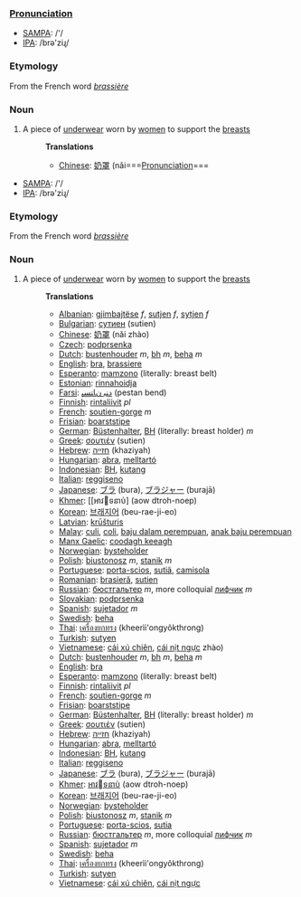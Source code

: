 ===[[Pronunciation]]===
*[[w:SAMPA|SAMPA]]: /'/
*[[w:IPA|IPA]]: /brə'ziɻ/

===Etymology===
From the French word ''[[brassière]]''
===Noun===
#A piece of [[underwear]] worn by [[women]] to support the [[breasts]]
#:'''Translations'''
#:*[[Chinese]]: [[奶罩]] (nǎi===[[Pronunciation]]===
*[[w:SAMPA|SAMPA]]: /'/
*[[w:IPA|IPA]]: /brə'ziɻ/

===Etymology===
From the French word ''[[brassière]]''
===Noun===
#A piece of [[underwear]] worn by [[women]] to support the [[breasts]]
#:'''Translations'''
#:*[[Albanian]]: [[gjimbajtëse]] ''f'', [[sutjen]] ''f'', [[sytjen]] ''f''
#:*[[Bulgarian]]: [[сутиен]] (sutien)
#:*[[Chinese]]: [[奶罩]] (nǎi zhào)
#:*[[Czech]]: [[podprsenka]]
#:*[[Dutch]]: [[bustenhouder]] ''m'', [[bh]] ''m'', [[beha]] ''m''
#:*[[English]]: [[bra]], [[brassiere]]
#:*[[Esperanto]]: [[mamzono]] (literally: breast belt)
#:*[[Estonian]]: [[rinnahoidja]]
#:*[[Farsi]]: [[ﺩﻨﺒ ﻥﺎﺘﺴﭙ]] (pestan bend)
#:*[[Finnish]]: [[rintaliivit]] ''pl''
#:*[[French]]: [[soutien-gorge]] ''m''
#:*[[Frisian]]: [[boarststipe]]
#:*[[German]]: [[Büstenhalter]], [[BH]] (literally: breast holder) ''m''
#:*[[Greek]]: [[σουτιέν]] (sutien)
#:*[[Hebrew]]: [[חזייה]] (khaziyah)
#:*[[Hungarian]]: [[abra]], [[melltartó]]
#:*[[Indonesian]]: [[BH]], [[kutang]]
#:*[[Italian]]: [[reggiseno]]
#:*[[Japanese]]: [[ブラ]] (bura), [[ブラジャー]] (burajā)
#:*[[Khmer]]: [[ឤវទនាប់] (aow dtroh-noep)
#:*[[Korean]]: [[브래지어]] (beu-rae-ji-eo)
#:*[[Latvian]]: [[krūšturis]]
#:*[[Malay]]: [[culi]], [[coli]], [[baju dalam perempuan]], [[anak baju perempuan]]
#:*[[Manx Gaelic]]: [[coodagh keeagh]]
#:*[[Norwegian]]: [[bysteholder]]
#:*[[Polish]]: [[biustonosz]] ''m'', [[stanik]] ''m''
#:*[[Portuguese]]: [[porta-scios]], [[sutiã]], [[camisola]]
#:*[[Romanian]]: [[brasieră]], [[sutien]]
#:*[[Russian]]: [[бюстгальтер]] ''m'', more colloquial [[лифчик]] ''m''
#:*[[Slovakian]]: [[podprsenka]]
#:*[[Spanish]]: [[sujetador]] ''m''
#:*[[Swedish]]: [[beha]]
#:*[[Thai]]: [[เครื่องยกทรง]] (kheerìì'ongyôkthrong)
#:*[[Turkish]]: [[sutyen]]
#:*[[Vietnamese]]: [[cái xú chiên]], [[cái nịt ngực]] zhào)
#:*[[Dutch]]: [[bustenhouder]] ''m'', [[bh]] ''m'', [[beha]] ''m''
#:*[[English]]: [[bra]]
#:*[[Esperanto]]: [[mamzono]] (literally: breast belt)
#:*[[Finnish]]: [[rintaliivit]] ''pl''
#:*[[French]]: [[soutien-gorge]] ''m''
#:*[[Frisian]]: [[boarststipe]]
#:*[[German]]: [[Büstenhalter]], [[BH]] (literally: breast holder) ''m''
#:*[[Greek]]: [[σουτιέν]] (sutien)
#:*[[Hebrew]]: [[חזייה]] (khaziyah)
#:*[[Hungarian]]: [[abra]], [[melltartó]]
#:*[[Indonesian]]: [[BH]], [[kutang]]
#:*[[Italian]]: [[reggiseno]]
#:*[[Japanese]]: [[ブラ]] (bura), [[ブラジャー]] (burajā)
#:*[[Khmer]]: [[ឤវទនាប់]] (aow dtroh-noep)
#:*[[Korean]]: [[브래지어]] (beu-rae-ji-eo)
#:*[[Norwegian]]: [[bysteholder]]
#:*[[Polish]]: [[biustonosz]] ''m'', [[stanik]] ''m''
#:*[[Portuguese]]: [[porta-scios]], [[sutia]]
#:*[[Russian]]: [[бюстгальтер]] ''m'', more colloquial [[лифчик]] ''m''
#:*[[Spanish]]: [[sujetador]] ''m''
#:*[[Swedish]]: [[beha]]
#:*[[Thai]]: [[เครื่องยกทรง]] (kheerìì'ongyôkthrong)
#:*[[Turkish]]: [[sutyen]]
#:*[[Vietnamese]]: [[cái xú chiên]], [[cái nịt ngực]]